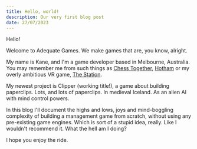 ```yaml
---
title: Hello, world!
description: Our very first blog post
date: 27/07/2023
---
```


Hello!

Welcome to Adequate Games. We make games that are, you know, alright.

My name is Kane, and I'm a game developer based in Melbourne, Australia. You may remember me from such things as [Chess Together](https://sidequestvr.com/app/2606/chess-together), [Hotham](https://github.com/leetvr/hotham) or my overly ambitious VR game, [The Station](https://www.youtube.com/watch?v=fecn1qPNu3c).

My newest project is Clipper (working title!), a game about building paperclips. Lots, and lots of paperclips. In medieval Iceland. As an alien AI with mind control powers.

In this blog I'll document the highs and lows, joys and mind-boggling complexity of building a management game from scratch, without using any pre-existing game engines. Which is sort of a stupid idea, really. Like I wouldn't recommend it. What the hell am I doing?

I hope you enjoy the ride.
